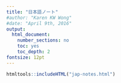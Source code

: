 ---
title: "日本語ノート"
#author: "Karen KW Wong"
#date: "April 9th, 2016"
output:
  html_document:
    number_sections: no
    toc: yes
    toc_depth: 2
fontsize: 12pt
---

```{r, echo=FALSE}
htmltools::includeHTML("jap-notes.html")
```
